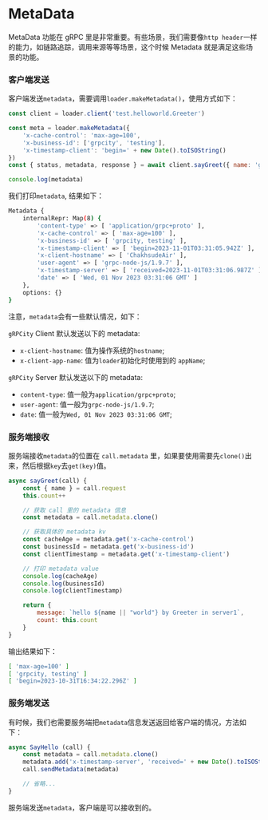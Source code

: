 # MetaData

MetaData 功能在 gRPC 里是非常重要。有些场景，我们需要像`http header`一样的能力，如链路追踪，调用来源等等场景，这个时候 Metadata 就是满足这些场景的功能。

### 客户端发送

客户端发送`metadata`，需要调用`loader.makeMetadata()`，使用方式如下：

```js
const client = loader.client('test.helloworld.Greeter')

const meta = loader.makeMetadata({
    'x-cache-control': 'max-age=100',
    'x-business-id': ['grpcity', 'testing'],
    'x-timestamp-client': 'begin=' + new Date().toISOString()
})
const { status, metadata, response } = await client.sayGreet({ name: 'greeter' }, meta)

console.log(metadata)
```

我们打印`metadata`, 结果如下：

```bash filename="Terminal"
Metadata {
    internalRepr: Map(8) {
        'content-type' => [ 'application/grpc+proto' ],
        'x-cache-control' => [ 'max-age=100' ],
        'x-business-id' => [ 'grpcity, testing' ],
        'x-timestamp-client' => [ 'begin=2023-11-01T03:31:05.942Z' ],
        'x-client-hostname' => [ 'ChakhsudeAir' ],
        'user-agent' => [ 'grpc-node-js/1.9.7' ],
        'x-timestamp-server' => [ 'received=2023-11-01T03:31:06.987Z' ],
        'date' => [ 'Wed, 01 Nov 2023 03:31:06 GMT' ]
    },
    options: {}
}
```

注意，`metadata`会有一些默认情况，如下：

`gRPCity` Client 默认发送以下的 metadata:

- `x-client-hostname`: 值为操作系统的`hostname`;
- `x-client-app-name`: 值为`loader`初始化时使用到的 `appName`;

`gRPCity` Server 默认发送以下的 metadata:

- `content-type`: 值一般为`application/grpc+proto`;
- `user-agent`: 值一般为`grpc-node-js/1.9.7`;
- `date`: 值一般为`Wed, 01 Nov 2023 03:31:06 GMT`;

### 服务端接收

服务端接收`metadata`的位置在 `call.metadata` 里，如果要使用需要先`clone()`出来，然后根据`key`去`get(key)`值。

```js
async sayGreet(call) {
    const { name } = call.request
    this.count++

    // 获取 call 里的 metadata 信息
    const metadata = call.metadata.clone()

    // 获取具体的 metadata kv
    const cacheAge = metadata.get('x-cache-control')
    const businessId = metadata.get('x-business-id')
    const clientTimestamp = metadata.get('x-timestamp-client')

    // 打印 metadata value
    console.log(cacheAge)
    console.log(businessId)
    console.log(clientTimestamp)

    return {
        message: `hello ${name || "world"} by Greeter in server1`,
        count: this.count
    }
}
```

输出结果如下：

```bash filename="Terminal"
[ 'max-age=100' ]
[ 'grpcity, testing' ]
[ 'begin=2023-10-31T16:34:22.296Z' ]
```

### 服务端发送

有时候，我们也需要服务端把`metadata`信息发送返回给客户端的情况，方法如下：

```js
async SayHello (call) {
    const metadata = call.metadata.clone()
    metadata.add('x-timestamp-server', 'received=' + new Date().toISOString())
    call.sendMetadata(metadata)

    // 省略...
}
```

服务端发送`metadata`，客户端是可以接收到的。
